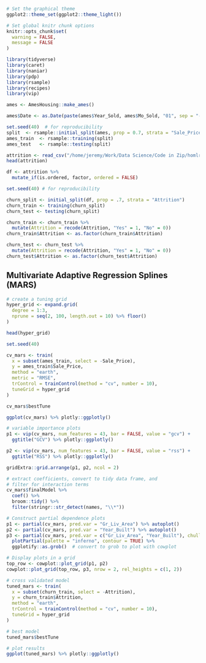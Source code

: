 ```r
# Set the graphical theme
ggplot2::theme_set(ggplot2::theme_light())

# Set global knitr chunk options
knitr::opts_chunk$set(
  warning = FALSE, 
  message = FALSE
)
```

```r
library(tidyverse)
library(caret)
library(naniar)
library(pdp)
library(rsample)
library(recipes)
library(vip)
```

```r
ames <- AmesHousing::make_ames()

ames$Date <- as.Date(paste(ames$Year_Sold, ames$Mo_Sold, "01", sep = "-"))

set.seed(40)  # for reproducibility
split  <- rsample::initial_split(ames, prop = 0.7, strata = "Sale_Price")
ames_train  <- rsample::training(split)
ames_test   <- rsample::testing(split)
```

```r
attrition <- read_csv("/home/jeremy/Work/Data Science/Code in Zip/homlr-master/data/attrition.csv")
head(attrition)
```

```r
df <- attrition %>% 
  mutate_if(is.ordered, factor, ordered = FALSE)

set.seed(40) # for reproducibility

churn_split <- initial_split(df, prop = .7, strata = "Attrition")
churn_train <- training(churn_split)
churn_test <- testing(churn_split)

churn_train <- churn_train %>%
  mutate(Attrition = recode(Attrition, "Yes" = 1, "No" = 0))
churn_train$Attrition <- as.factor(churn_train$Attrition)

churn_test <- churn_test %>%
  mutate(Attrition = recode(Attrition, "Yes" = 1, "No" = 0)) 
churn_test$Attrition <- as.factor(churn_test$Attrition)
```

## Multivariate Adaptive Regression Splines (MARS)

```r
# create a tuning grid
hyper_grid <- expand.grid(
  degree = 1:3,
  nprune = seq(2, 100, length.out = 10) %>% floor()
)

head(hyper_grid)
```

```r
set.seed(40)

cv_mars <- train(
  x = subset(ames_train, select = -Sale_Price),
  y = ames_train$Sale_Price,
  method = "earth",
  metric = "RMSE",
  trControl = trainControl(method = "cv", number = 10),
  tuneGrid = hyper_grid
)
```

```r
cv_mars$bestTune
```

```r
ggplot(cv_mars) %>% plotly::ggplotly()
```

```r
# variable importance plots
p1 <- vip(cv_mars, num_features = 43, bar = FALSE, value = "gcv") +
  ggtitle("GCV") %>% plotly::ggplotly()

p2 <- vip(cv_mars, num_features = 43, bar = FALSE, value = "rss") +
  ggtitle("RSS") %>% plotly::ggplotly()

gridExtra::grid.arrange(p1, p2, ncol = 2)
```

```r
# extract coefficients, convert to tidy data frame, and
# filter for interaction terms
cv_mars$finalModel %>%
  coef() %>%
  broom::tidy() %>%
  filter(stringr::str_detect(names, "\\*"))
```

```r
# Construct partial dependence plots
p1 <- partial(cv_mars, pred.var = "Gr_Liv_Area") %>% autoplot() 
p2 <- partial(cv_mars, pred.var = "Year_Built") %>% autoplot() 
p3 <- partial(cv_mars, pred.var = c("Gr_Liv_Area", "Year_Built"), chull = TRUE) %>%
  plotPartial(palette = "inferno", contour = TRUE) %>%
  ggplotify::as.grob()  # convert to grob to plot with cowplot

# Display plots in a grid
top_row <- cowplot::plot_grid(p1, p2)
cowplot::plot_grid(top_row, p3, nrow = 2, rel_heights = c(1, 2))
```

```r
# cross validated model
tuned_mars <- train(
  x = subset(churn_train, select = -Attrition),
  y = churn_train$Attrition,
  method = "earth",
  trControl = trainControl(method = "cv", number = 10),
  tuneGrid = hyper_grid
)

# best model
tuned_mars$bestTune

# plot results
ggplot(tuned_mars) %>% plotly::ggplotly()
```
